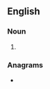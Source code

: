 ==English==

===Noun===
{{head|en|noun form}}

# {{plural of|sailing|lang=en}}

===Anagrams===
* {{anagrams|en|a=agiilnss|aislings}}